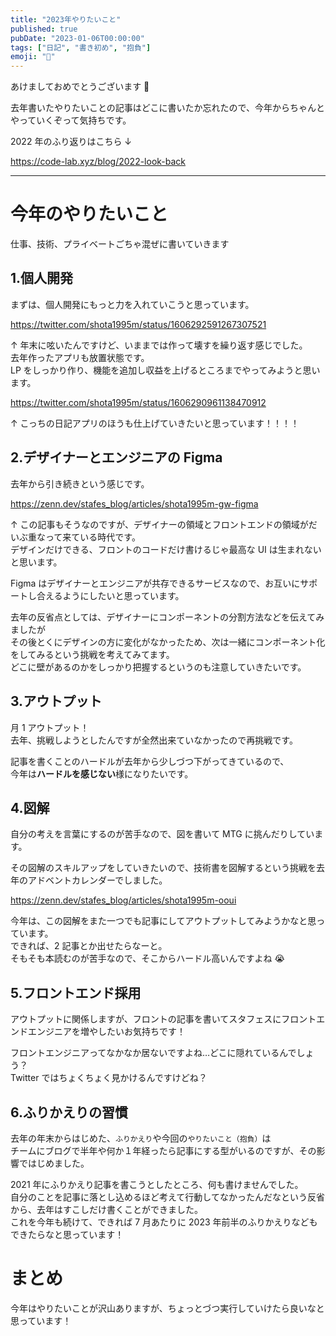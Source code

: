 ```yaml
---
title: "2023年やりたいこと"
published: true
pubDate: "2023-01-06T00:00:00"
tags: ["日記", "書き初め", "抱負"]
emoji: "🐰"
---
```


あけましておめでとうございます 🎍

去年書いたやりたいことの記事はどこに書いたか忘れたので、今年からちゃんとやっていくぞって気持ちです。

2022 年のふり返りはこちら ↓

https://code-lab.xyz/blog/2022-look-back

---

# 今年のやりたいこと

仕事、技術、プライベートごちゃ混ぜに書いていきます

## 1.個人開発

まずは、個人開発にもっと力を入れていこうと思っています。

https://twitter.com/shota1995m/status/1606292591267307521

↑ 年末に呟いたんですけど、いままでは作って壊すを繰り返す感じでした。  
去年作ったアプリも放置状態です。  
LP をしっかり作り、機能を追加し収益を上げるところまでやってみようと思います。

https://twitter.com/shota1995m/status/1606290961138470912

↑ こっちの日記アプリのほうも仕上げていきたいと思っています！！！！

## 2.デザイナーとエンジニアの Figma

去年から引き続きという感じです。

https://zenn.dev/stafes_blog/articles/shota1995m-gw-figma

↑ この記事もそうなのですが、デザイナーの領域とフロントエンドの領域がだいぶ重なって来ている時代です。  
デザインだけできる、フロントのコードだけ書けるじゃ最高な UI は生まれないと思います。

Figma はデザイナーとエンジニアが共存できるサービスなので、お互いにサポートし合えるようにしたいと思っています。

去年の反省点としては、デザイナーにコンポーネントの分割方法などを伝えてみましたが  
その後とくにデザインの方に変化がなかったため、次は一緒にコンポーネント化をしてみるという挑戦を考えてみてます。  
どこに壁があるのかをしっかり把握するというのも注意していきたいです。

## 3.アウトプット

月 1 アウトプット！  
去年、挑戦しようとしたんですが全然出来ていなかったので再挑戦です。

記事を書くことのハードルが去年から少しづつ下がってきているので、  
今年は**ハードルを感じない**様になりたいです。

## 4.図解

自分の考えを言葉にするのが苦手なので、図を書いて MTG に挑んだりしています。

その図解のスキルアップをしていきたいので、技術書を図解するという挑戦を去年のアドベントカレンダーでしました。

https://zenn.dev/stafes_blog/articles/shota1995m-ooui

今年は、この図解をまた一つでも記事にしてアウトプットしてみようかなと思っています。  
できれば、2 記事とか出せたらなーと。  
そもそも本読むのが苦手なので、そこからハードル高いんですよね 😭

## 5.フロントエンド採用

アウトプットに関係しますが、フロントの記事を書いてスタフェスにフロントエンドエンジニアを増やしたいお気持ちです！

フロントエンジニアってなかなか居ないですよね…どこに隠れているんでしょう？  
Twitter ではちょくちょく見かけるんですけどね？

## 6.ふりかえりの習慣

去年の年末からはじめた、`ふりかえり`や今回の`やりたいこと（抱負）`は  
チームにブログで半年や何か１年経ったら記事にする型がいるのですが、その影響ではじめました。

2021 年にふりかえり記事を書こうとしたところ、何も書けませんでした。  
自分のことを記事に落とし込めるほど考えて行動してなかったんだなという反省から、去年はすこしだけ書くことができました。  
これを今年も続けて、できれば 7 月あたりに 2023 年前半のふりかえりなどもできたらなと思っています！

# まとめ

今年はやりたいことが沢山ありますが、ちょっとづつ実行していけたら良いなと思っています！
